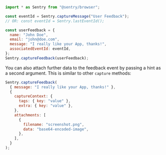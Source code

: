 ```javascript
import * as Sentry from "@sentry/browser";

const eventId = Sentry.captureMessage("User Feedback");
// OR: const eventId = Sentry.lastEventId();

const userFeedback = {
  name: "John Doe",
  email: "john@doe.com",
  message: "I really like your App, thanks!",
  associatedEventId: eventId,
};
Sentry.captureFeedback(userFeedback);
```

You can also attach further data to the feedback event by passing a hint as a second argument. This is similar to other `capture` methods:

```javascript
Sentry.captureFeedback(
  { message: "I really like your App, thanks!" },
  {
    captureContext: {
      tags: { key: "value" },
      extra: { key: "value" },
    },
    attachments: [
      {
        filename: "screenshot.png",
        data: "base64-encoded-image",
      },
    ],
  }
);
```
